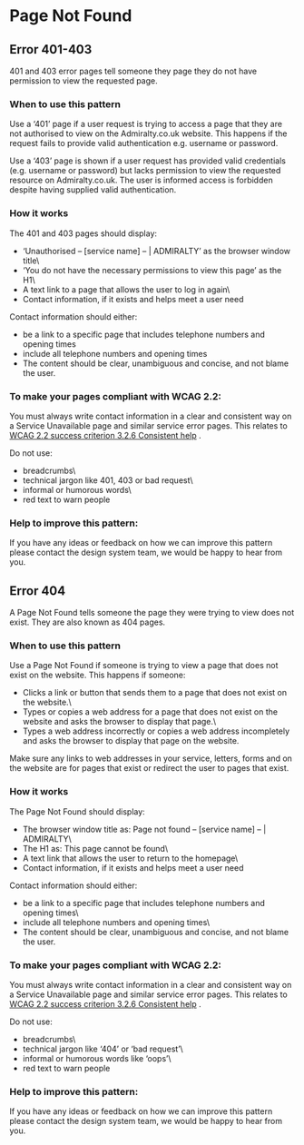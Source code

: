 # Page Not Found

## Error 401-403

401 and 403 error pages tell someone they page they do not have permission to view the requested page.


<Error401To403 />

### When to use this pattern

Use a ‘401’ page if a user request is trying to access a page that they are not authorised to view on the Admiralty.co.uk website. This happens if the request fails to provide valid authentication e.g. username or password.

Use a ‘403’ page is shown if a user request has provided valid credentials (e.g. username or password) but lacks permission to view the requested resource on Admiralty.co.uk. The user is informed access is forbidden despite having supplied valid authentication.

### How it works

The 401 and 403 pages should display:

* ‘Unauthorised – [service name] – | ADMIRALTY’ as the browser window title\
* ‘You do not have the necessary permissions to view this page’ as the H1\
* A text link to a page that allows the user to log in again\
* Contact information, if it exists and helps meet a user need

Contact information should either:

* be a link to a specific page that includes telephone numbers and opening times
* include all telephone numbers and opening times
* The content should be clear, unambiguous and concise, and not blame the user.

### To make your pages compliant with WCAG 2.2:

You must always write contact information in a clear and consistent way on a Service Unavailable page and similar service error pages. This relates to [WCAG 2.2 success criterion 3.2.6 Consistent help](https://www.w3.org/WAI/WCAG22/Understanding/consistent-help.html) .

Do not use:

* breadcrumbs\
* technical jargon like 401, 403 or bad request\
* informal or humorous words\
* red text to warn people

### Help to improve this pattern:
If you have any ideas or feedback on how we can improve this pattern please contact the design system team, we would be happy to hear from you.

## Error 404


A Page Not Found tells someone the page they were trying to view does not exist. They are also known as 404 pages.

<Error404 />


### When to use this pattern

Use a Page Not Found if someone is trying to view a page that does not exist on the website. This happens if someone:

* Clicks a link or button that sends them to a page that does not exist on the website.\
* Types or copies a web address for a page that does not exist on the website and asks the browser to display that page.\
* Types a web address incorrectly or copies a web address incompletely and asks the browser to display that page on the website.

Make sure any links to web addresses in your service, letters, forms and on the website are for pages that exist or redirect the user to pages that exist.

### How it works

The Page Not Found should display:

* The browser window title as: Page not found – [service name] – | ADMIRALTY\
* The H1 as: This page cannot be found\
* A text link that allows the user to return to the homepage\
* Contact information, if it exists and helps meet a user need

Contact information should either:

* be a link to a specific page that includes telephone numbers and opening times\
* include all telephone numbers and opening times\
* The content should be clear, unambiguous and concise, and not blame the user.

### To make your pages compliant with WCAG 2.2:

You must always write contact information in a clear and consistent way on a Service Unavailable page and similar service error pages. This relates to [WCAG 2.2 success criterion 3.2.6 Consistent help](https://www.w3.org/WAI/WCAG22/Understanding/consistent-help.html) .

Do not use:

* breadcrumbs\
* technical jargon like ‘404’ or ‘bad request’\
* informal or humorous words like ‘oops’\
* red text to warn people

### Help to improve this pattern:
If you have any ideas or feedback on how we can improve this pattern please contact the design system team, we would be happy to hear from you.

